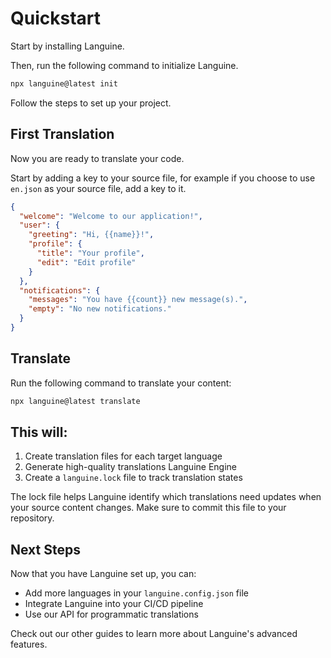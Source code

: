 # Quickstart

Start by installing Languine.

Then, run the following command to initialize Languine.

```bash title="Terminal"
npx languine@latest init
```

Follow the steps to set up your project.

## First Translation

Now you are ready to translate your code.

Start by adding a key to your source file, for example if you choose to use `en.json` as your source file, add a key to it.

```json title="src/locales/en.json"
{
  "welcome": "Welcome to our application!",
  "user": {
    "greeting": "Hi, {{name}}!",
    "profile": {
      "title": "Your profile",
      "edit": "Edit profile"
    }
  },
  "notifications": {
    "messages": "You have {{count}} new message(s).",
    "empty": "No new notifications."
  }
}

```


## Translate

Run the following command to translate your content:

```bash title="Terminal"
npx languine@latest translate
```

## This will:
1. Create translation files for each target language
2. Generate high-quality translations Languine Engine
3. Create a `languine.lock` file to track translation states

The lock file helps Languine identify which translations need updates when your source content changes. Make sure to commit this file to your repository.

## Next Steps

Now that you have Languine set up, you can:
- Add more languages in your `languine.config.json` file
- Integrate Languine into your CI/CD pipeline
- Use our API for programmatic translations

Check out our other guides to learn more about Languine's advanced features.